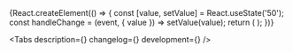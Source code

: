

<Meta title='Components/SliderInput' component={SliderInput} id='SliderInput' />

<!-- Canvas -->

<Story name='SliderInput'>
    {React.createElement(() => {
        const [value, setValue] = React.useState('50');
        const handleChange = (event, { value }) => setValue(value);
        return (
            <SliderInput
                value={value}
                onChange={handleChange}
                min={number('min', 0)}
                max={number('max', 100)}
                step={number('step', 1)}
                pips={
                    boolean('pips', false) && {
                        mode: 'values',
                        values: [0, 50, 100],
                    }
                }
                block={boolean('block', false)}
                size={select('size', ['s', 'm', 'l', 'xl'], 's')}
                disabled={boolean('disabled', false)}
                placeholder={text('placeholder', '')}
                label={text('label', '')}
                hint={text('hint', '')}
                info={text('info', '')}
                error={text('error', '')}
                readOnly={boolean('readOnly', false)}
            />
        );
    })}
</Story>

<!-- Docs -->

<ComponentHeader
    name='SliderInput'
    version={version}
    package='@alfalab/core-components/slider-input'
    design='https://www.figma.com/file/cdNnkh2QdxuvYLrBm4cubM/Web-%3A%3A-Core-Default-Components?node-id=565%3A24123'
    children='Используется для указания значения из заданного диапазона.'
/>

<Tabs description={<Description />} changelog={<Changelog />} development={<Development />} />
